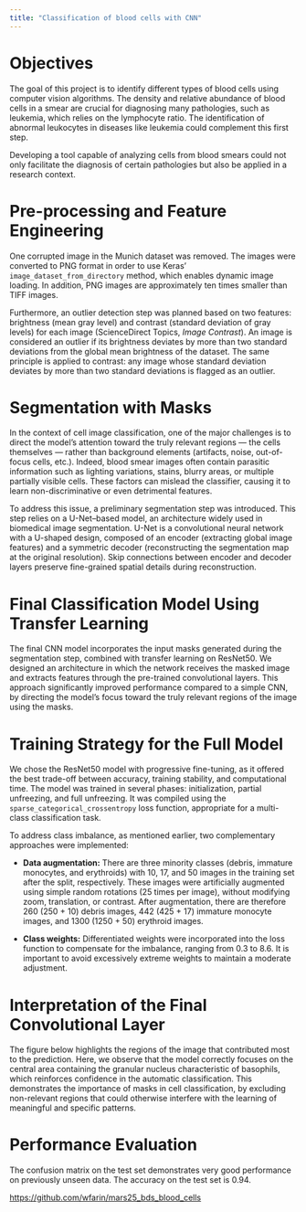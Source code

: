 ```yaml
---
title: "Classification of blood cells with CNN"
---
```


# **Objectives**

The goal of this project is to identify different types of blood cells using computer vision algorithms. The density and relative abundance of blood cells in a smear are crucial for diagnosing many pathologies, such as leukemia, which relies on the lymphocyte ratio. The identification of abnormal leukocytes in diseases like leukemia could complement this first step.

Developing a tool capable of analyzing cells from blood smears could not only facilitate the diagnosis of certain pathologies but also be applied in a research context.

# **Pre-processing and Feature Engineering**

One corrupted image in the Munich dataset was removed. The images were converted to PNG format in order to use Keras’ `image_dataset_from_directory` method, which enables dynamic image loading. In addition, PNG images are approximately ten times smaller than TIFF images.

Furthermore, an outlier detection step was planned based on two features: brightness (mean gray level) and contrast (standard deviation of gray levels) for each image (ScienceDirect Topics, *Image Contrast*). An image is considered an outlier if its brightness deviates by more than two standard deviations from the global mean brightness of the dataset. The same principle is applied to contrast: any image whose standard deviation deviates by more than two standard deviations is flagged as an outlier.

# **Segmentation with Masks**

In the context of cell image classification, one of the major challenges is to direct the model’s attention toward the truly relevant regions — the cells themselves — rather than background elements (artifacts, noise, out-of-focus cells, etc.). Indeed, blood smear images often contain parasitic information such as lighting variations, stains, blurry areas, or multiple partially visible cells. These factors can mislead the classifier, causing it to learn non-discriminative or even detrimental features.

To address this issue, a preliminary segmentation step was introduced. This step relies on a U-Net–based model, an architecture widely used in biomedical image segmentation. U-Net is a convolutional neural network with a U-shaped design, composed of an encoder (extracting global image features) and a symmetric decoder (reconstructing the segmentation map at the original resolution). Skip connections between encoder and decoder layers preserve fine-grained spatial details during reconstruction.

# **Final Classification Model Using Transfer Learning**

The final CNN model incorporates the input masks generated during the segmentation step, combined with transfer learning on ResNet50. We designed an architecture in which the network receives the masked image and extracts features through the pre-trained convolutional layers. This approach significantly improved performance compared to a simple CNN, by directing the model’s focus toward the truly relevant regions of the image using the masks.

# **Training Strategy for the Full Model**

We chose the ResNet50 model with progressive fine-tuning, as it offered the best trade-off between accuracy, training stability, and computational time. The model was trained in several phases: initialization, partial unfreezing, and full unfreezing. It was compiled using the `sparse_categorical_crossentropy` loss function, appropriate for a multi-class classification task.

To address class imbalance, as mentioned earlier, two complementary approaches were implemented:

-   **Data augmentation:** There are three minority classes (debris, immature monocytes, and erythroids) with 10, 17, and 50 images in the training set after the split, respectively. These images were artificially augmented using simple random rotations (25 times per image), without modifying zoom, translation, or contrast. After augmentation, there are therefore 260 (250 + 10) debris images, 442 (425 + 17) immature monocyte images, and 1300 (1250 + 50) erythroid images.

-   **Class weights:** Differentiated weights were incorporated into the loss function to compensate for the imbalance, ranging from 0.3 to 8.6. It is important to avoid excessively extreme weights to maintain a moderate adjustment.

# **Interpretation of the Final Convolutional Layer**

The figure below highlights the regions of the image that contributed most to the prediction. Here, we observe that the model correctly focuses on the central area containing the granular nucleus characteristic of basophils, which reinforces confidence in the automatic classification. This demonstrates the importance of masks in cell classification, by excluding non-relevant regions that could otherwise interfere with the learning of meaningful and specific patterns.

# **Performance Evaluation**

The confusion matrix on the test set demonstrates very good performance on previously unseen data. The accuracy on the test set is 0.94.

<https://github.com/wfarin/mars25_bds_blood_cells>
